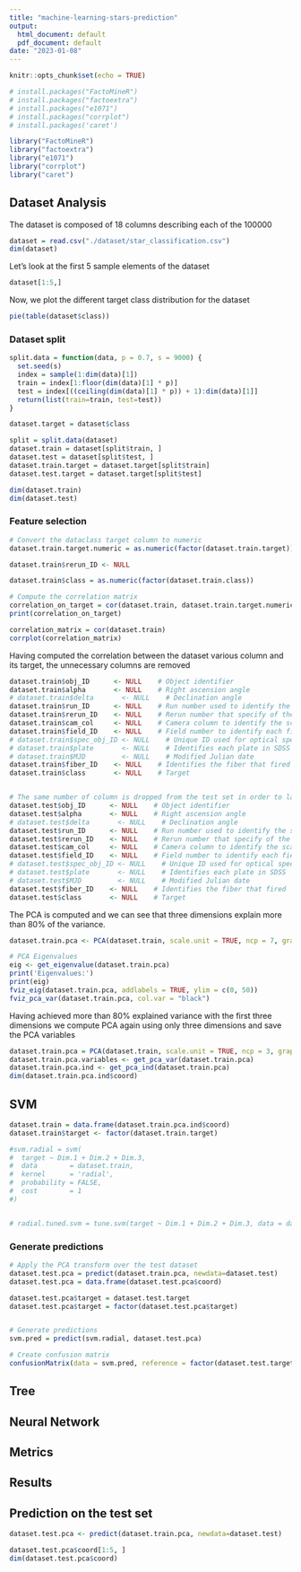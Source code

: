 ```yaml
---
title: "machine-learning-stars-prediction"
output:
  html_document: default
  pdf_document: default
date: "2023-01-08"
---
```


```r
knitr::opts_chunk$set(echo = TRUE)
```

```r
# install.packages("FactoMineR")
# install.packages("factoextra")
# install.packages("e1071")
# install.packages("corrplot")
# install.packages('caret')
```

```r
library("FactoMineR")
library("factoextra")
library("e1071")
library("corrplot")
library("caret")
```

## Dataset Analysis

The dataset is composed of 18 columns describing each of the 100000

```r
dataset = read.csv("./dataset/star_classification.csv")
dim(dataset)
```

Let's look at the first 5 sample elements of the dataset

```r
dataset[1:5,]
```

Now, we plot the different target class distribution for the dataset

```r
pie(table(dataset$class))
```

### Dataset split

```r

split.data = function(data, p = 0.7, s = 9000) {
  set.seed(s)
  index = sample(1:dim(data)[1])
  train = index[1:floor(dim(data)[1] * p)]
  test = index[((ceiling(dim(data)[1] * p)) + 1):dim(data)[1]]
  return(list(train=train, test=test)) 
}

dataset.target = dataset$class

split = split.data(dataset)
dataset.train = dataset[split$train, ]
dataset.test = dataset[split$test, ]
dataset.train.target = dataset.target[split$train]
dataset.test.target = dataset.target[split$test]

dim(dataset.train)
dim(dataset.test)
```

### Feature selection

```r
# Convert the dataclass target column to numeric
dataset.train.target.numeric = as.numeric(factor(dataset.train.target))

dataset.train$rerun_ID <- NULL

dataset.train$class = as.numeric(factor(dataset.train.class))

# Compute the correlation matrix
correlation_on_target = cor(dataset.train, dataset.train.target.numeric, use = "pairwise.complete.obs")
print(correlation_on_target)

correlation_matrix = cor(dataset.train)
corrplot(correlation_matrix)
```

Having computed the correlation between the dataset various column and its target, the unnecessary columns are removed

```r

dataset.train$obj_ID      <- NULL    # Object identifier
dataset.train$alpha       <- NULL    # Right ascension angle
# dataset.train$delta       <- NULL    # Declination angle
dataset.train$run_ID      <- NULL    # Run number used to identify the specific scan
dataset.train$rerun_ID    <- NULL    # Rerun number that specify of the image was processed
dataset.train$cam_col     <- NULL    # Camera column to identify the scanline
dataset.train$field_ID    <- NULL    # Field number to identify each field
# dataset.train$spec_obj_ID <- NULL    # Unique ID used for optical spectroscopic objects
# dataset.train$plate       <- NULL    # Identifies each plate in SDSS
# dataset.train$MJD         <- NULL    # Modified Julian date
dataset.train$fiber_ID    <- NULL    # Identifies the fiber that fired
dataset.train$class       <- NULL    # Target


# The same number of column is dropped from the test set in order to later apply the PCA transform computed on the train set
dataset.test$obj_ID      <- NULL    # Object identifier
dataset.test$alpha       <- NULL    # Right ascension angle
# dataset.test$delta       <- NULL    # Declination angle
dataset.test$run_ID      <- NULL    # Run number used to identify the specific scan
dataset.test$rerun_ID    <- NULL    # Rerun number that specify of the image was processed
dataset.test$cam_col     <- NULL    # Camera column to identify the scanline
dataset.test$field_ID    <- NULL    # Field number to identify each field
# dataset.test$spec_obj_ID <- NULL    # Unique ID used for optical spectroscopic objects
# dataset.test$plate       <- NULL    # Identifies each plate in SDSS
# dataset.test$MJD         <- NULL    # Modified Julian date
dataset.test$fiber_ID    <- NULL    # Identifies the fiber that fired
dataset.test$class       <- NULL    # Target
```

The PCA is computed and we can see that three dimensions explain more than 80% of the variance.

```r
dataset.train.pca <- PCA(dataset.train, scale.unit = TRUE, ncp = 7, graph = FALSE)

# PCA Eigenvalues
eig <- get_eigenvalue(dataset.train.pca)
print('Eigenvalues:')
print(eig)
fviz_eig(dataset.train.pca, addlabels = TRUE, ylim = c(0, 50))
fviz_pca_var(dataset.train.pca, col.var = "black")
```

Having achieved more than 80% explained variance with the first three dimensions we compute PCA again using only three dimensions and save the PCA variables

```r
dataset.train.pca = PCA(dataset.train, scale.unit = TRUE, ncp = 3, graph = FALSE)
dataset.train.pca.variables <- get_pca_var(dataset.train.pca)
dataset.train.pca.ind <- get_pca_ind(dataset.train.pca)
dim(dataset.train.pca.ind$coord)
```

## SVM

```r
dataset.train = data.frame(dataset.train.pca.ind$coord)
dataset.train$target <- factor(dataset.train.target)

#svm.radial = svm(
#  target ~ Dim.1 + Dim.2 + Dim.3,
#  data        = dataset.train,
#  kernel      = 'radial',
#  probability = FALSE,
#  cost        = 1
#)


# radial.tuned.svm = tune.svm(target ~ Dim.1 + Dim.2 + Dim.3, data = dataset.train, kernel=c('radial'), cost=c(0.1, 1,5,10), probability=TRUE)
```

### Generate predictions

```r

# Apply the PCA transform over the test dataset
dataset.test.pca = predict(dataset.train.pca, newdata=dataset.test)
dataset.test.pca = data.frame(dataset.test.pca$coord)

dataset.test.pca$target = dataset.test.target
dataset.test.pca$target = factor(dataset.test.pca$target)


# Generate predictions
svm.pred = predict(svm.radial, dataset.test.pca)

# Create confusion matrix
confusionMatrix(data = svm.pred, reference = factor(dataset.test.target))
```

## Tree

## Neural Network

## Metrics

## Results

## Prediction on the test set

```r
dataset.test.pca <- predict(dataset.train.pca, newdata=dataset.test)

dataset.test.pca$coord[1:5, ]
dim(dataset.test.pca$coord)
```
